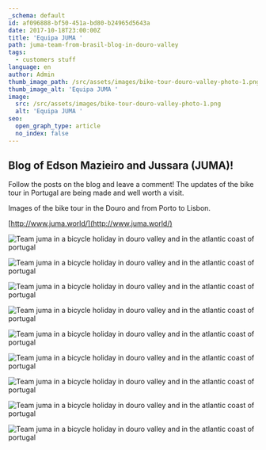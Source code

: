 ```yaml
---
_schema: default
id: af096888-bf50-451a-bd80-b24965d5643a
date: 2017-10-18T23:00:00Z
title: 'Equipa JUMA '
path: juma-team-from-brasil-blog-in-douro-valley
tags:
  - customers stuff
language: en
author: Admin
thumb_image_path: /src/assets/images/bike-tour-douro-valley-photo-1.png
thumb_image_alt: 'Equipa JUMA '
image:
  src: /src/assets/images/bike-tour-douro-valley-photo-1.png
  alt: 'Equipa JUMA '
seo:
  open_graph_type: article
  no_index: false
---
```

## Blog of Edson Mazieiro and Jussara (JUMA)!

Follow the posts on the blog and leave a comment! The updates of the bike tour
in Portugal are being made and well worth a visit.

Images of the bike tour in the Douro and from Porto to Lisbon.

[http://www.juma.world/](http://www.juma.world/)

![Team juma in a bicycle holiday in douro valley and in the atlantic coast of portugal](/src/assets/images/bike-tour-douro-valley-photo-9.png "Team juma in a bicycle holiday in douro valley and in the atlantic coast of portugal")

![Team juma in a bicycle holiday in douro valley and in the atlantic coast of portugal](/src/assets/images/bike-tour-douro-valley-photo-8.png "Team juma in a bicycle holiday in douro valley and in the atlantic coast of portugal")

![Team juma in a bicycle holiday in douro valley and in the atlantic coast of portugal](/src/assets/images/bike-tour-douro-valley-photo-7.png "Team juma in a bicycle holiday in douro valley and in the atlantic coast of portugal")

![Team juma in a bicycle holiday in douro valley and in the atlantic coast of portugal](/src/assets/images/bike-tour-douro-valley-photo-6.png "Team juma in a bicycle holiday in douro valley and in the atlantic coast of portugal")

![Team juma in a bicycle holiday in douro valley and in the atlantic coast of portugal](/src/assets/images/bike-tour-douro-valley-photo-5.png "Team juma in a bicycle holiday in douro valley and in the atlantic coast of portugal")

![Team juma in a bicycle holiday in douro valley and in the atlantic coast of portugal](/src/assets/images/bike-tour-douro-valley-photo-4.png "Team juma in a bicycle holiday in douro valley and in the atlantic coast of portugal")

![Team juma in a bicycle holiday in douro valley and in the atlantic coast of portugal](/src/assets/images/bike-tour-douro-valley-photo-3.png "Team juma in a bicycle holiday in douro valley and in the atlantic coast of portugal")

![Team juma in a bicycle holiday in douro valley and in the atlantic coast of portugal](/src/assets/images/bike-tour-douro-valley-photo-2.png "Team juma in a bicycle holiday in douro valley and in the atlantic coast of portugal")

![Team juma in a bicycle holiday in douro valley and in the atlantic coast of portugal](/src/assets/images/bike-tour-douro-valley-photo-1.png "Team juma in a bicycle holiday in douro valley and in the atlantic coast of portugal")